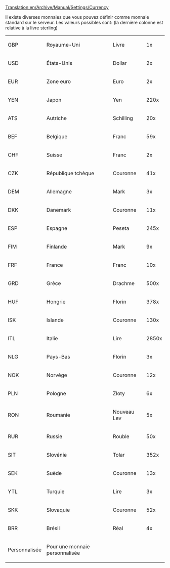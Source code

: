 [[Translation:en/Archive/Manual/Settings/Currency]]


Il existe diverses monnaies que vous pouvez définir comme monnaie standard sur le serveur. Les valeurs possibles sont:
(la dernière colonne est relative à la livre sterling)

{|
| GBP || Royaume-Uni || Livre || 1x
|-
| USD || États-Unis || Dollar || 2x
|-
| EUR || Zone euro || Euro || 2x
|-
| YEN || Japon || Yen || 220x
|-
| ATS || Autriche || Schilling || 20x
|-
| BEF || Belgique || Franc || 59x
|-
| CHF || Suisse || Franc || 2x
|-
| CZK || République tchèque || Couronne || 41x
|-
| DEM || Allemagne || Mark || 3x
|-
| DKK || Danemark || Couronne || 11x
|-
| ESP || Espagne || Peseta || 245x
|-
| FIM || Finlande || Mark || 9x
|-
| FRF || France || Franc || 10x
|-
| GRD || Grèce || Drachme || 500x
|-
| HUF || Hongrie || Florin || 378x
|-
| ISK || Islande || Couronne || 130x
|-
| ITL || Italie || Lire || 2850x
|-
| NLG || Pays-Bas || Florin || 3x
|-
| NOK || Norvège || Couronne || 12x
|-
| PLN || Pologne || Zloty || 6x
|-
| RON || Roumanie || Nouveau Lev || 5x
|-
| RUR || Russie || Rouble || 50x
|-
| SIT || Slovénie || Tolar || 352x
|-
| SEK || Suède || Couronne || 13x
|-
| YTL || Turquie || Lire || 3x
|-
| SKK || Slovaquie || Couronne || 52x
|-
| BRR || Brésil || Réal || 4x
|-
| Personnalisée || Pour une monnaie personnalisée || ||
|}